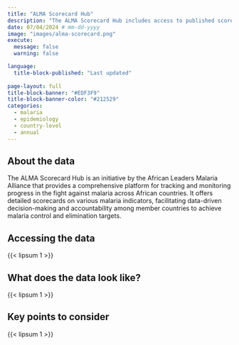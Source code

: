 ```yaml
---
title: "ALMA Scorecard Hub"
description: "The ALMA Scorecard Hub includes access to published scorecard tools from several African ministries of health."
date: 07/04/2024 # mm-dd-yyyy
image: "images/alma-scorecard.png"
execute:
  message: false
  warning: false

language: 
  title-block-published: "Last updated"
  
page-layout: full
title-block-banner: "#EDF3F9"
title-block-banner-color: "#212529"
categories:
  - malaria
  - epidemiology
  - country-level
  - annual
---
```


## About the data

The ALMA Scorecard Hub is an initiative by the African Leaders Malaria Alliance that provides a comprehensive platform for tracking and monitoring progress in the fight against malaria across African countries. It offers detailed scorecards on various malaria indicators, facilitating data-driven decision-making and accountability among member countries to achieve malaria control and elimination targets.

## Accessing the data

{{< lipsum 1 >}}

## What does the data look like?

{{< lipsum 1 >}}

## Key points to consider

{{< lipsum 1 >}}